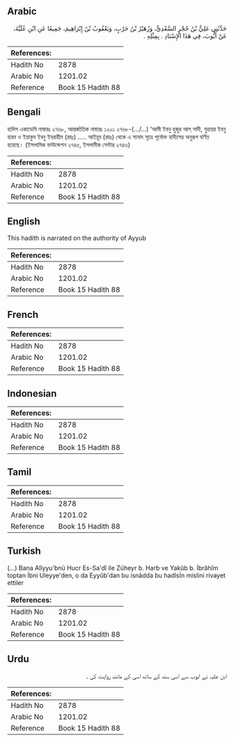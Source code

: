 ## Arabic


<div dir="rtl" lang="ar" style={{fontSize:'larger',backgroundColor:'#f8f9fa',padding:20}}>
حَدَّثَنِي عَلِيُّ بْنُ حُجْرٍ السَّعْدِيُّ، وَزُهَيْرُ بْنُ حَرْبٍ، وَيَعْقُوبُ بْنُ إِبْرَاهِيمَ، جَمِيعًا عَنِ ابْنِ عُلَيَّةَ، عَنْ أَيُّوبَ، فِي هَذَا الإِسْنَادِ ‏.‏ بِمِثْلِهِ ‏.‏
</div>
<div style={{backgroundColor:'#f8f9fa',padding:20, marginBottom: 10}}><table> <thead> <tr> <th>References:</th> <th></th> </tr> </thead> <tbody><tr><td>Hadith No</td><td>2878</td></tr><tr><td>Arabic No</td><td>1201.02</td></tr><tr><td>Reference</td><td>Book 15 Hadith 88</td></tr></tbody></table></div>

## Bengali


<div dir="ltr" lang="bn" style={{fontSize:'larger',backgroundColor:'#f8f9fa',padding:20}}>
হাদিস একাডেমি নাম্বারঃ ২৭৬৮, আন্তর্জাতিক নাম্বারঃ ১২০১ ২৭৬৮-(.../...) ‘আলী ইবনু হুজুর আস্ সাদী, যুহায়র ইবনু হারব ও ইয়াকুব ইবনু ইবরাহীম (রহঃ) ..... আইয়ূব (রহঃ) থেকে এ সানাদ সূত্রে পূর্বোক্ত হাদীসের অনুরূপ বর্ণিত হয়েছে। (ইসলামিক ফাউন্ডেশন ২৭৪৫, ইসলামীক সেন্টার ২৭৪৩)
</div>
<div style={{backgroundColor:'#f8f9fa',padding:20, marginBottom: 10}}><table> <thead> <tr> <th>References:</th> <th></th> </tr> </thead> <tbody><tr><td>Hadith No</td><td>2878</td></tr><tr><td>Arabic No</td><td>1201.02</td></tr><tr><td>Reference</td><td>Book 15 Hadith 88</td></tr></tbody></table></div>

## English


<div dir="ltr" lang="en" style={{fontSize:'larger',backgroundColor:'#f8f9fa',padding:20}}>
This hadith is narrated on the authority of Ayyub
</div>
<div style={{backgroundColor:'#f8f9fa',padding:20, marginBottom: 10}}><table> <thead> <tr> <th>References:</th> <th></th> </tr> </thead> <tbody><tr><td>Hadith No</td><td>2878</td></tr><tr><td>Arabic No</td><td>1201.02</td></tr><tr><td>Reference</td><td>Book 15 Hadith 88</td></tr></tbody></table></div>

## French


<div dir="ltr" lang="fr" style={{fontSize:'larger',backgroundColor:'#f8f9fa',padding:20}}>

</div>
<div style={{backgroundColor:'#f8f9fa',padding:20, marginBottom: 10}}><table> <thead> <tr> <th>References:</th> <th></th> </tr> </thead> <tbody><tr><td>Hadith No</td><td>2878</td></tr><tr><td>Arabic No</td><td>1201.02</td></tr><tr><td>Reference</td><td>Book 15 Hadith 88</td></tr></tbody></table></div>

## Indonesian


<div dir="ltr" lang="id" style={{fontSize:'larger',backgroundColor:'#f8f9fa',padding:20}}>

</div>
<div style={{backgroundColor:'#f8f9fa',padding:20, marginBottom: 10}}><table> <thead> <tr> <th>References:</th> <th></th> </tr> </thead> <tbody><tr><td>Hadith No</td><td>2878</td></tr><tr><td>Arabic No</td><td>1201.02</td></tr><tr><td>Reference</td><td>Book 15 Hadith 88</td></tr></tbody></table></div>

## Tamil


<div dir="ltr" lang="ta" style={{fontSize:'larger',backgroundColor:'#f8f9fa',padding:20}}>

</div>
<div style={{backgroundColor:'#f8f9fa',padding:20, marginBottom: 10}}><table> <thead> <tr> <th>References:</th> <th></th> </tr> </thead> <tbody><tr><td>Hadith No</td><td>2878</td></tr><tr><td>Arabic No</td><td>1201.02</td></tr><tr><td>Reference</td><td>Book 15 Hadith 88</td></tr></tbody></table></div>

## Turkish


<div dir="ltr" lang="tr" style={{fontSize:'larger',backgroundColor:'#f8f9fa',padding:20}}>
(…) Bana Alîyyu'bnü Hucr Es-Sa'dî ile Züheyr b. Harb ve Yakûb b. İbrâhîm toptan İbni Uleyye'den, o da Eyyûb'dan bu isnâdda bu hadlsİn mislini rivayet ettiler
</div>
<div style={{backgroundColor:'#f8f9fa',padding:20, marginBottom: 10}}><table> <thead> <tr> <th>References:</th> <th></th> </tr> </thead> <tbody><tr><td>Hadith No</td><td>2878</td></tr><tr><td>Arabic No</td><td>1201.02</td></tr><tr><td>Reference</td><td>Book 15 Hadith 88</td></tr></tbody></table></div>

## Urdu


<div dir="rtl" lang="ur" style={{fontSize:'larger',backgroundColor:'#f8f9fa',padding:20}}>
ابن علیہ نے ایوب سے اسی سند کے ساتھ اسی کے مانند روایت کی ۔
</div>
<div style={{backgroundColor:'#f8f9fa',padding:20, marginBottom: 10}}><table> <thead> <tr> <th>References:</th> <th></th> </tr> </thead> <tbody><tr><td>Hadith No</td><td>2878</td></tr><tr><td>Arabic No</td><td>1201.02</td></tr><tr><td>Reference</td><td>Book 15 Hadith 88</td></tr></tbody></table></div>